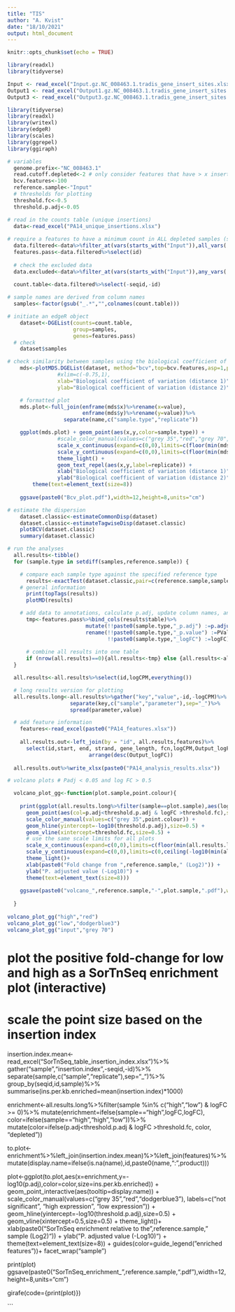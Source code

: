 ---
title: "TIS"
author: "A. Kvist"
date: "18/10/2021"
output: html_document
---

```{r setup, include=FALSE}
knitr::opts_chunk$set(echo = TRUE)
```


```{r}
library(readxl)
library(tidyverse)
```

```{r}
Input <- read_excel("Input.gz.NC_008463.1.tradis_gene_insert_sites.xlsx")
Output1 <- read_excel("Output1.gz.NC_008463.1.tradis_gene_insert_sites.xlsx")
Output3 <- read_excel("Output3.gz.NC_008463.1.tradis_gene_insert_sites.xlsx")
```

```{r}
library(tidyverse)
library(readxl)
library(writexl)
library(edgeR)
library(scales)
library(ggrepel)
library(ggiraph)

```


```{r}
# variables
  genome.prefix<-"NC_008463.1"
  read.cutoff.depleted<-2 # only consider features that have > x insertions in ALL DEPLETED samples - could be an issue if the depleted pool isn't sampled deep
  bcv.features<-100
  reference.sample<-"Input"
  # thresholds for plotting
  threshold.fc<-0.5
  threshold.p.adj<-0.05

# read in the counts table (unique insertions)
  data<-read_excel("PA14_unique_insertions.xlsx")
  
# require a features to have a minimum count in ALL depleted samples (see above)
  data.filtered<-data%>%filter_at(vars(starts_with("Input")),all_vars(. >= read.cutoff.depleted))
  features.pass<-data.filtered%>%select(id)
  
  # check the excluded data
  data.excluded<-data%>%filter_at(vars(starts_with("Input")),any_vars(. < read.cutoff.depleted))
    
  count.table<-data.filtered%>%select(-seqid,-id)

# sample names are derived from column names  
  samples<-factor(gsub("_.*","",colnames(count.table)))

```

```{r}
# initiate an edgeR object
    dataset<-DGEList(counts=count.table,
                     group=samples,
                     genes=features.pass)
  # check
    dataset$samples
```

```{r}
# check similarity between samples using the biological coefficient of variation (top n features is set by bcv.features)
    mds<-plotMDS.DGEList(dataset, method="bcv",top=bcv.features,asp=1,pch=19,col=as.numeric(samples),cex=2.5,
                #xlim=c(-0.75,1),
                xlab="Biological coefficient of variation (distance 1)",
                ylab="Biological coefficient of variation (distance 2)")

    # formatted plot
    mds.plot<-full_join(enframe(mds$x)%>%rename(x=value),
                        enframe(mds$y)%>%rename(y=value))%>%
                  separate(name,c("sample.type","replicate"))

    ggplot(mds.plot) + geom_point(aes(x,y,color=sample.type)) +
                #scale_color_manual(values=c("grey 35","red","grey 70","dodgerblue3")) +
                scale_x_continuous(expand=c(0,0),limits=c(floor(min(mds.plot$x)*6)/6,ceiling(max(mds.plot$x)*6)/6)) +
                scale_y_continuous(expand=c(0,0),limits=c(floor(min(mds.plot$y)*6)/6,ceiling(max(mds.plot$y)*6)/6)) +
                theme_light() +
                geom_text_repel(aes(x,y,label=replicate)) +
                xlab("Biological coefficient of variation (distance 1)") +
                ylab("Biological coefficient of variation (distance 2)") +
        theme(text=element_text(size=8))
    
    ggsave(paste0("Bcv_plot.pdf"),width=12,height=8,units="cm")
```

    
      
```{r}
# estimate the dispersion
    dataset.classic<-estimateCommonDisp(dataset) 
    dataset.classic<-estimateTagwiseDisp(dataset.classic)  
    plotBCV(dataset.classic)
    summary(dataset.classic)

# run the analyses    
  all.results<-tibble()
  for (sample.type in setdiff(samples,reference.sample)) {

    # compare each sample type against the specified reference type
      results<-exactTest(dataset.classic,pair=c(reference.sample,sample.type))
    # general information
      print(topTags(results))
      plotMD(results)

    # add data to annotations, calculate p.adj, update column names, and assign to object (dynamic)      
      tmp<-features.pass%>%bind_cols(results$table)%>%
                         mutate(!!paste0(sample.type,"_p.adj") :=p.adjust(PValue,"BH"))%>%
                         rename(!!paste0(sample.type,"_p.value") :=PValue,
                                !!paste0(sample.type,"_logFC") :=logFC)
  
      # combine all results into one table  
      if (nrow(all.results)==0){all.results<-tmp} else {all.results<-all.results%>%left_join(tmp)}
  }

  all.results<-all.results%>%select(id,logCPM,everything())

  # long results version for plotting
  all.results.long<-all.results%>%gather("key","value",-id,-logCPM)%>%
                    separate(key,c("sample","parameter"),sep="_")%>%
                    spread(parameter,value)

  # add feature information
    features<-read_excel(paste0("PA14_features.xlsx"))
    
    all.results.out<-left_join(by = "id", all.results,features)%>%
      select(id,start, end, strand, gene_length, fcn,logCPM,Output_logFC,Output_p.value,Output_p.adj,gene_name,)%>%
                          arrange(desc(Output_logFC))
  
  all.results.out%>%write_xlsx(paste0("PA14_analysis_results.xlsx"))  

```
  
```{r}
# volcano plots # Padj < 0.05 and log FC > 0.5

  volcano_plot_gg<-function(plot.sample,point.colour){
  
    print(ggplot(all.results.long%>%filter(sample==plot.sample),aes(logFC,-log10(p.adj))) +
      geom_point(aes(col=p.adj<threshold.p.adj & logFC >threshold.fc),show.legend=F,size=1.5) +
      scale_color_manual(values=c("grey 35",point.colour)) +
      geom_hline(yintercept=-log10(threshold.p.adj),size=0.5) +
      geom_vline(xintercept=threshold.fc,size=0.5) +
      # use the same scale limits for all plots
      scale_x_continuous(expand=c(0,0),limits=c(floor(min(all.results.long$logFC)),ceiling(max(all.results.long$logFC))+0.5)) +
      scale_y_continuous(expand=c(0,0),limits=c(0,ceiling(-log10(min(all.results.long$p.adj))+0.5))) +  
      theme_light()+
      xlab(paste0("Fold change from ",reference.sample," (Log2)")) +
      ylab("P. adjusted value (-Log10)") +
      theme(text=element_text(size=8)))
    
    ggsave(paste0("volcano_",reference.sample,"-",plot.sample,".pdf"),width=8,height=8,units="cm")  
    
  }  
  
volcano_plot_gg("high","red")    
volcano_plot_gg("low","dodgerblue3")    
volcano_plot_gg("input","grey 70") 
```
  
  
   
  
# plot the positive fold-change for low and high as a SorTnSeq enrichment plot (interactive)

# scale the point size based on the insertion index
  insertion.index.mean<-read_excel("SorTnSeq_table_insertion_index.xlsx")%>%
                      gather("sample","insertion.index",-seqid,-id)%>%
                      separate(sample,c("sample","replicate"),sep="_")%>%
                      group_by(seqid,id,sample)%>%
                      summarise(ins.per.kb.enriched=mean(insertion.index)*1000)
                      
  
  enrichment<-all.results.long%>%filter(sample %in% c("high","low") &
                                          logFC >= 0)%>%
    mutate(enrichment=ifelse(sample=="high",logFC,logFC),
           color=ifelse(sample=="high","high","low"))%>%
    mutate(color=ifelse(p.adj<threshold.p.adj & logFC >threshold.fc, color, "depleted"))
  
  to.plot<-enrichment%>%left_join(insertion.index.mean)%>%left_join(features)%>%
    mutate(display.name=ifelse(is.na(name),id,paste0(name,": ",product)))
  
  plot<-ggplot(to.plot,aes(x=enrichment,y=-log10(p.adj),color=color,size=ins.per.kb.enriched)) +
    geom_point_interactive(aes(tooltip=display.name)) +
    scale_color_manual(values=c("grey 35","red","dodgerblue3"), labels=c("not significant", "high expression", "low expression")) +
    geom_hline(yintercept=-log10(threshold.p.adj),size=0.5) +
    geom_vline(xintercept=0.5,size=0.5) +
    theme_light()+
    xlab(paste0("SorTnSeq enrichment relative to the ",reference.sample," sample (Log2)")) +
    ylab("P. adjusted value (-Log10)") +
    theme(text=element_text(size=8)) +
    guides(color=guide_legend("enriched features"))+
    facet_wrap("sample")
    

print(plot)
ggsave(paste0("SorTnSeq_enrichment_",reference.sample,".pdf"),width=12,height=8,units="cm")  

girafe(code={print(plot)})

```


